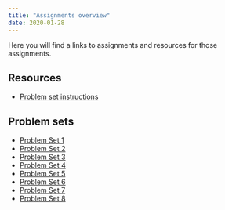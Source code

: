```yaml
---
title: "Assignments overview"
date: 2020-01-28
---
```



Here you will find a links to assignments and resources for those assignments. 


## Resources

- [Problem set instructions](problem-sets.qmd)


## Problem sets

- [Problem Set 1](/assignments/01_problem_set.qmd)
- [Problem Set 2](/assignments/02_problem_set.qmd)
- [Problem Set 3](/assignments/03_problem_set.qmd)
- [Problem Set 4](/assignments/04_problem_set.qmd)
- [Problem Set 5](/assignments/05_problem_set.qmd)
- [Problem Set 6](/assignments/06_problem_set.qmd)
- [Problem Set 7](/assignments/07_problem_set.qmd)
- [Problem Set 8](/assignments/08_problem_set.qmd)
